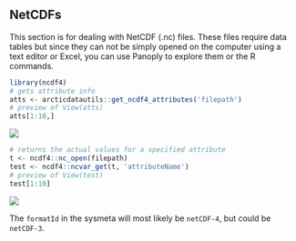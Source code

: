 
## NetCDFs

This section is for dealing with NetCDF (.nc) files. These files require data tables but since they can not be simply opened on the computer using a text editor or Excel, you can use Panoply to explore them or the R commands. 

```r
library(ncdf4)
# gets attribute info
atts <- arcticdatautils::get_ncdf4_attributes('filepath')
# preview of View(atts)
atts[1:10,]
```

![](https://raw.githubusercontent.com/NCEAS/datateam-training/master/images/netCDF_full_att_preview.png)

```r
# returns the actual values for a specified attribute
t <- ncdf4::nc_open(filepath)
test <- ncdf4::ncvar_get(t, 'attributeName')
# preview of View(test)
test[1:10]
```

![](https://raw.githubusercontent.com/NCEAS/datateam-training/master/images/netcdf_value_preview.png)

The `formatId` in the sysmeta will most likely be `netCDF-4`, but could be `netCDF-3`.
